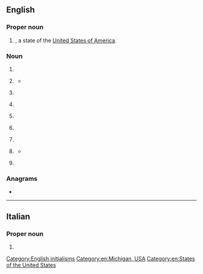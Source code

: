 {{also|Appendix:Variations of "mi"}}
==English==

===Proper noun===
{{head|en|proper noun}}

# {{abbreviation of|en|[[Michigan]]|nodot=1}}, a state of the [[United States of America]].

===Noun===
{{en-noun|~}}

# {{initialism of|en|[[middle]] [[initial]]}}
# {{lb|en|military}} {{initialism of|en|[[military]] [[intelligence]]}}
#* {{quote-book|en|year=2009|author={{w|Karen Connelly}}|title=Burmese Lessons: A Love Story|location=Toronto|publisher=Random House Canada|isbn=9780307356680|page={{gbooks|C7nIHKBM20UC|108|MI}}|passage=Three months ago, after a minor argument between a small group of students and a tea shop owner, police arrived on the scene, arrested the students, and beat them up in a nearby police station. Apparently, the tea shop was owned by an '''MI''' agent.}}
# {{lb|en|cardiology}} {{initialism of|en|myocardial infarction}}
# {{lb|en|cardiology}} {{initialism of|en|[[mitral]] [[insufficiency]]}}
# {{lb|en|dentistry}} {{initialism of|en|[[mesioincisal]]}}
# {{lb|en|medicine}} {{initialism of|en|{{w|mechanical index}}}}
# {{lb|en|medicine}} {{initialism of|en|[[medical]] [[inspection]]}}
# {{lb|en|information theory}} {{initialism of|en|mutual information}}
#* {{quote-journal|1=en|year=2018|author=Clarence Green|author2=James Lambert|title=Advancing disciplinary literacy through English for academic purposes: Discipline-specific wordlists, collocations and word families for eight secondary subjects|journal=Journal of English for Academic Purposes|volume=35|doi=https://doi.org/10.1016/j.jeap.2018.07.004|page=112|text='''MI''' excludes words that frequently combine with many words (e.g. ''the''), but can overemphasize low frequency collocation.}}
# {{lb|en|baseball}} {{initialism of|en|middle infielder}}

===Anagrams===
* {{anagrams|en|a=im|'im|I'm|I. M.|I.M.|IM|Im|im-}}

[[Category:English initialisms]]
[[Category:en:Michigan, USA]]
[[Category:en:States of the United States]]

----

==Italian==

===Proper noun===
{{head|it|proper noun}}

# {{abbreviation of|it|[[Milano]]}}